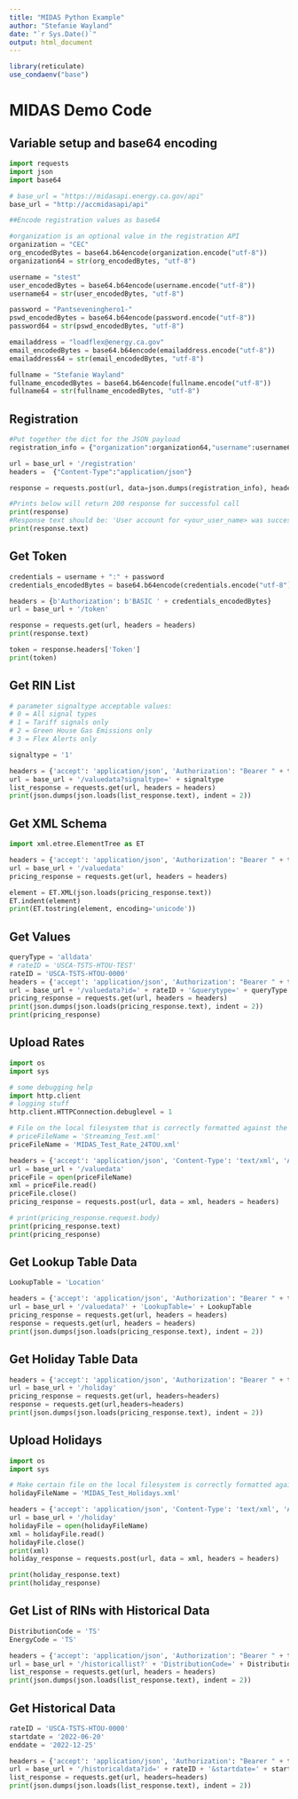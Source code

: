 ```yaml
---
title: "MIDAS Python Example"
author: "Stefanie Wayland"
date: "`r Sys.Date()`"
output: html_document
---
```


```r
library(reticulate)
use_condaenv("base")
```

# MIDAS Demo Code
## Variable setup and base64 encoding

```python
import requests
import json
import base64

# base_url = "https://midasapi.energy.ca.gov/api"
base_url = "http://accmidasapi/api"

##Encode registration values as base64

#organization is an optional value in the registration API
organization = "CEC"
org_encodedBytes = base64.b64encode(organization.encode("utf-8"))
organization64 = str(org_encodedBytes, "utf-8")

username = "stest"
user_encodedBytes = base64.b64encode(username.encode("utf-8"))
username64 = str(user_encodedBytes, "utf-8")

password = "Pantseveninghero1-"
pswd_encodedBytes = base64.b64encode(password.encode("utf-8"))
password64 = str(pswd_encodedBytes, "utf-8")

emailaddress = "loadflex@energy.ca.gov"
email_encodedBytes = base64.b64encode(emailaddress.encode("utf-8"))
emailaddress64 = str(email_encodedBytes, "utf-8")

fullname = "Stefanie Wayland"
fullname_encodedBytes = base64.b64encode(fullname.encode("utf-8"))
fullname64 = str(fullname_encodedBytes, "utf-8")
```

## Registration

```python
#Put together the dict for the JSON payload
registration_info = {"organization":organization64,"username":username64,"password":password64,"emailaddress":emailaddress64,"fullname":fullname64}

url = base_url + '/registration'
headers =  {"Content-Type":"application/json"}

response = requests.post(url, data=json.dumps(registration_info), headers=headers)

#Prints below will return 200 response for successful call
print(response)
#Response text should be: 'User account for <your_user_name> was successfully created. A verification email has been sent to <your_email>. Please click the link in the email in order to start using the API.'
print(response.text)
```

## Get Token

```python
credentials = username + ":" + password
credentials_encodedBytes = base64.b64encode(credentials.encode("utf-8"))

headers = {b'Authorization': b'BASIC ' + credentials_encodedBytes}
url = base_url + '/token'

response = requests.get(url, headers = headers)
print(response.text)

token = response.headers['Token']
print(token)
```

## Get RIN List

```python
# parameter signaltype acceptable values:
# 0 = All signal types
# 1 = Tariff signals only
# 2 = Green House Gas Emissions only
# 3 = Flex Alerts only

signaltype = '1'

headers = {'accept': 'application/json', 'Authorization': "Bearer " + token}
url = base_url + '/valuedata?signaltype=' + signaltype
list_response = requests.get(url, headers = headers)
print(json.dumps(json.loads(list_response.text), indent = 2))
```

## Get XML Schema

```python
import xml.etree.ElementTree as ET

headers = {'accept': 'application/json', 'Authorization': "Bearer " + token}
url = base_url + '/valuedata'
pricing_response = requests.get(url, headers = headers)

element = ET.XML(json.loads(pricing_response.text))
ET.indent(element)
print(ET.tostring(element, encoding='unicode'))
```

## Get Values

```python
queryType = 'alldata'
# rateID = 'USCA-TSTS-HTOU-TEST'
rateID = 'USCA-TSTS-HTOU-0000'
headers = {'accept': 'application/json', 'Authorization': "Bearer " + token}
url = base_url + '/valuedata?id=' + rateID + '&querytype=' + queryType
pricing_response = requests.get(url, headers = headers)
print(json.dumps(json.loads(pricing_response.text), indent = 2))
print(pricing_response)
```

## Upload Rates

```python
import os 
import sys 

# some debugging help
import http.client
# logging stuff
http.client.HTTPConnection.debuglevel = 1

# File on the local filesystem that is correctly formatted against the XML schema definition (XSD)
# priceFileName = 'Streaming_Test.xml'
priceFileName = 'MIDAS_Test_Rate_24TOU.xml'

headers = {'accept': 'application/json', 'Content-Type': 'text/xml', 'Authorization': "Bearer " + token}
url = base_url + '/valuedata'
priceFile = open(priceFileName)
xml = priceFile.read()
priceFile.close()
pricing_response = requests.post(url, data = xml, headers = headers)

# print(pricing_response.request.body)
print(pricing_response.text)
print(pricing_response)
```

## Get Lookup Table Data

```python
LookupTable = 'Location'

headers = {'accept': 'application/json', 'Authorization': "Bearer " + token}
url = base_url + '/valuedata?' + 'LookupTable=' + LookupTable
pricing_response = requests.get(url, headers = headers)
response = requests.get(url, headers = headers)
print(json.dumps(json.loads(pricing_response.text), indent = 2))
```

## Get Holiday Table Data

```python
headers = {'accept': 'application/json', 'Authorization': "Bearer " + token}
url = base_url + '/holiday'
pricing_response = requests.get(url, headers=headers)
response = requests.get(url,headers=headers)
print(json.dumps(json.loads(pricing_response.text), indent = 2))
```

## Upload Holidays

```python
import os 
import sys 

# Make certain file on the local filesystem is correctly formatted against the XML schema definition (XSD)
holidayFileName = 'MIDAS_Test_Holidays.xml'

headers = {'accept': 'application/json', 'Content-Type': 'text/xml', 'Authorization': "Bearer " + token}
url = base_url + '/holiday'
holidayFile = open(holidayFileName)
xml = holidayFile.read()
holidayFile.close()
print(xml)
holiday_response = requests.post(url, data = xml, headers = headers)

print(holiday_response.text)
print(holiday_response)
```

## Get List of RINs with Historical Data

```python
DistributionCode = 'TS'
EnergyCode = 'TS'

headers = {'accept': 'application/json', 'Authorization': "Bearer " + token}
url = base_url + '/historicallist?' + 'DistributionCode=' + DistributionCode + '&EnergyCode=' + EnergyCode
list_response = requests.get(url, headers = headers)
print(json.dumps(json.loads(list_response.text), indent = 2))
```

## Get Historical Data

```python
rateID = 'USCA-TSTS-HTOU-0000'
startdate = '2022-06-20'
enddate = '2022-12-25'

headers = {'accept': 'application/json', 'Authorization': "Bearer " + token}
url = base_url + '/historicaldata?id=' + rateID + '&startdate=' + startdate + '&enddate=' + enddate
list_response = requests.get(url, headers=headers)
print(json.dumps(json.loads(list_response.text), indent = 2))
```
